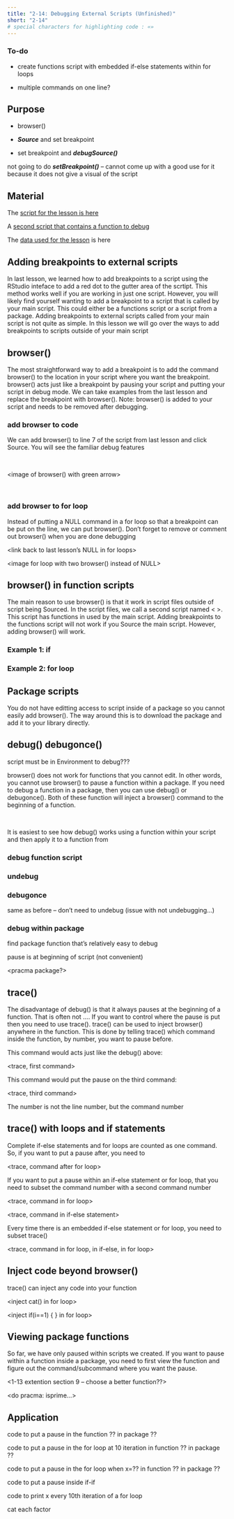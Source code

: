 ```yaml
---
title: "2-14: Debugging External Scripts (Unfinished)"
short: "2-14"
# special characters for highlighting code : «»
---
```


### To-do

-   create functions script with embedded if-else statements within for loops

-   multiple commands on one line?

## Purpose

-   browser()

-   ***Source*** and set breakpoint

-   set breakpoint and ***debugSource()***

not going to do ***setBreakpoint()*** – cannot come up with a good use for it because it does not give a visual of the script

## Material

The [script for the lesson is here](../scripts/2-13_Breakpoints_new.R)

A [second script that contains a function to debug](../scripts/debugTest.r)

The [data used for the lesson](../data/Lansing2016Noaa-3.csv) is here

## Adding breakpoints to external scripts

In last lesson, we learned how to add breakpoints to a script using the RStudio inteface to add a red dot to the gutter area of the scrtipt. This method works well if you are working in just one script. However, you will likely find yourself wanting to add a breakpoint to a script that is called by your main script. This could either be a functions script or a script from a package. Adding breakpoints to external scripts called from your main script is not quite as simple. In this lesson we will go over the ways to add breakpoints to scripts outside of your main script

## browser()

The most straightforward way to add a breakpoint is to add the command browser() to the location in your script where you want the breakpoint. browser() acts just like a breakpoint by pausing your script and putting your script in debug mode. We can take examples from the last lesson and replace the breakpoint with browser(). [Note: browser() is added to your script and needs to be removed after debugging.]{.hl}

### add browser to code

We can add browser() to line 7 of the script from last lesson and click Source. You will see the familiar debug features

 

\<image of browser() with green arrow\>

 

### add browser to for loop

Instead of putting a NULL command in a for loop so that a breakpoint can be put on the line, we can put browser(). Don't forget to remove or comment out browser() when you are done debugging

\<link back to last lesson's NULL in for loops\>

\<image for loop with two browser() instead of NULL\>

## browser() in function scripts

The main reason to use browser() is that it work in script files outside of script being Sourced. In the script files, we call a second script named \< \>. This script has functions in used by the main script. Adding breakpoints to the functions script will not work if you Source the main script. However, adding browser() will work.

### Example 1: if

### Example 2: for loop

## Package scripts

You do not have editting access to script inside of a package so you cannot easily add browser(). The way around this is to download the package and add it to your library directly.

## debug() debugonce()

`script must be in Environment to debug???`{=html}

browser() does not work for functions that you cannot edit. In other words, you cannot use browser() to pause a function within a package. If you need to debug a function in a package, then you can use debug() or debugonce(). Both of these function will inject a browser() command to the beginning of a function.

 

It is easiest to see how debug() works using a function within your script and then apply it to a function from

### debug function script

### undebug

### debugonce

same as before – don't need to undebug (issue with not undebugging...)

### debug within package

find package function that's relatively easy to debug

pause is at beginning of script (not convenient)

\<pracma package?\>

## trace()

The disadvantage of debug() is that it always pauses at the beginning of a function. That is often not .... If you want to control where the pause is put then you need to use trace(). trace() can be used to inject browser() anywhere in the function. This is done by telling trace() which command inside the function, by number, you want to pause before.

This command would acts just like the debug() above:

\<trace, first command\>

This command would put the pause on the third command:

\<trace, third command\>

The number is not the line number, but the command number

## trace() with loops and if statements

Complete if-else statements and for loops are counted as one command. So, if you want to put a pause after, you need to

\<trace, command after for loop\>

If you want to put a pause within an if-else statement or for loop, that you need to subset the command number with a second command number

\<trace, command in for loop\>

\<trace, command in if-else statement\>

Every time there is an embedded if-else statement or for loop, you need to subset trace()

\<trace, command in for loop, in if-else, in for loop\>

## Inject code beyond browser()

trace() can inject any code into your function

\<inject cat() in for loop\>

\<inject if(i==1) { } in for loop\>

## Viewing package functions

So far, we have only paused within scripts we created. If you want to pause within a function inside a package, you need to first view the function and figure out the command/subcommand where you want the pause.

\<1-13 extention section 9 – choose a better function??\>

\<do pracma: isprime...\>

## Application

code to put a pause in the function ?? in package ??

code to put a pause in the for loop at 10 iteration in function ?? in package ??

code to put a pause in the for loop when x=?? in function ?? in package ??

code to put a pause inside if-if

code to print x every 10th iteration of a for loop

cat each factor
